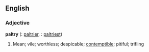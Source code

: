 ==English==

===Adjective===
'''paltry'''  ({{compar}}: [[paltrier]], {{superl}}: [[paltriest]])
# Mean; vile; worthless; despicable; [[contemptible]]; pitiful; trifling
